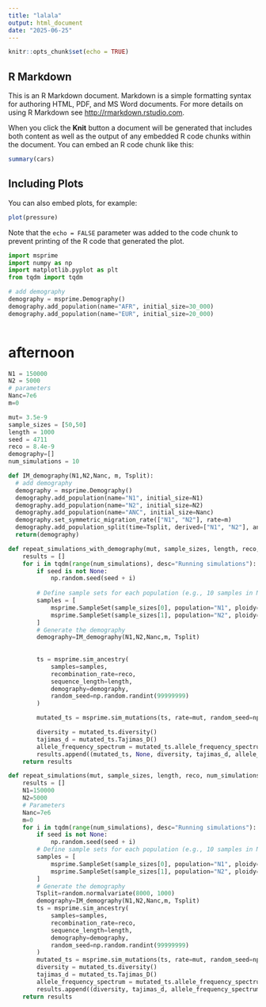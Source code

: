 ```yaml
---
title: "lalala"
output: html_document
date: "2025-06-25"
---
```


```r
knitr::opts_chunk$set(echo = TRUE)
```

## R Markdown

This is an R Markdown document. Markdown is a simple formatting syntax for authoring HTML, PDF, and MS Word documents. For more details on using R Markdown see <http://rmarkdown.rstudio.com>.

When you click the **Knit** button a document will be generated that includes both content as well as the output of any embedded R code chunks within the document. You can embed an R code chunk like this:

```r
summary(cars)
```

## Including Plots

You can also embed plots, for example:

```r
plot(pressure)
```

Note that the `echo = FALSE` parameter was added to the code chunk to prevent printing of the R code that generated the plot.


```python
import msprime
import numpy as np
import matplotlib.pyplot as plt
from tqdm import tqdm
```

```python
# add demography
demography = msprime.Demography()
demography.add_population(name="AFR", initial_size=30_000)
demography.add_population(name="EUR", initial_size=20_000)
```

```python

```





# afternoon

```python
N1 = 150000
N2 = 5000
# parameters
Nanc=7e6
m=0
```

```python
mut= 3.5e-9
sample_sizes = [50,50]
length = 1000
seed = 4711
reco = 8.4e-9
demography=[]
num_simulations = 10
```


```python
def IM_demography(N1,N2,Nanc, m, Tsplit):
  # add demography
  demography = msprime.Demography()
  demography.add_population(name="N1", initial_size=N1)
  demography.add_population(name="N2", initial_size=N2)
  demography.add_population(name="ANC", initial_size=Nanc)
  demography.set_symmetric_migration_rate(["N1", "N2"], rate=m)
  demography.add_population_split(time=Tsplit, derived=["N1", "N2"], ancestral="ANC") 
  return(demography)
```

```python
def repeat_simulations_with_demography(mut, sample_sizes, length, reco, demography, num_simulations, seed=None):
    results = []
    for i in tqdm(range(num_simulations), desc="Running simulations"):
        if seed is not None:
            np.random.seed(seed + i)
        
        # Define sample sets for each population (e.g., 10 samples in N1, 10 in N2)
        samples = [
            msprime.SampleSet(sample_sizes[0], population="N1", ploidy=2),
            msprime.SampleSet(sample_sizes[1], population="N2", ploidy=2)
        ]
        # Generate the demography
        demography=IM_demography(N1,N2,Nanc,m, Tsplit)
        
        
        ts = msprime.sim_ancestry(
            samples=samples,
            recombination_rate=reco,
            sequence_length=length,
            demography=demography,
            random_seed=np.random.randint(99999999)
        )

        mutated_ts = msprime.sim_mutations(ts, rate=mut, random_seed=np.random.randint(99999999))

        diversity = mutated_ts.diversity()
        tajimas_d = mutated_ts.Tajimas_D()
        allele_frequency_spectrum = mutated_ts.allele_frequency_spectrum(polarised=True)
        results.append((mutated_ts, None, diversity, tajimas_d, allele_frequency_spectrum))
    return results
```

```python
def repeat_simulations(mut, sample_sizes, length, reco, num_simulations, seed=None):
    results = []
    N1=150000
    N2=5000
    # Parameters
    Nanc=7e6
    m=0
    for i in tqdm(range(num_simulations), desc="Running simulations"):
        if seed is not None:
            np.random.seed(seed + i)
        # Define sample sets for each population (e.g., 10 samples in N1, 10 in N2)
        samples = [
            msprime.SampleSet(sample_sizes[0], population="N1", ploidy=2),
            msprime.SampleSet(sample_sizes[1], population="N2", ploidy=2)
        ]
        # Generate the demography
        Tsplit=random.normalvariate(8000, 1000)
        demography=IM_demography(N1,N2,Nanc,m, Tsplit)
        ts = msprime.sim_ancestry(
            samples=samples,
            recombination_rate=reco,
            sequence_length=length,
            demography=demography,
            random_seed=np.random.randint(99999999)
        )
        mutated_ts = msprime.sim_mutations(ts, rate=mut, random_seed=np.random.randint(99999999))
        diversity = mutated_ts.diversity()
        tajimas_d = mutated_ts.Tajimas_D()
        allele_frequency_spectrum = mutated_ts.allele_frequency_spectrum(polarised=True)
        results.append((diversity, tajimas_d, allele_frequency_spectrum))
    return results
```








